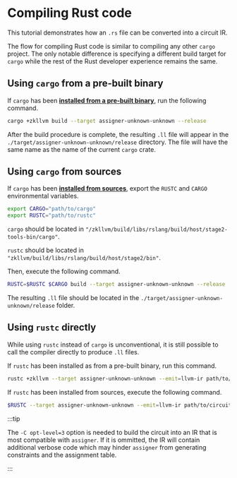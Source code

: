 # Compiling Rust code

This tutorial demonstrates how an `.rs` file can be converted into a circuit IR.

The flow for compiling Rust code is similar to compiling any other `cargo` project. The only notable difference is specifying a different build target for `cargo` while the rest of the Rust developer experience remains the same. 

## Using `cargo` from a pre-built binary

If `cargo` has been [**installed from a pre-built binary**](./installation#using-pre-built-binaries), run the following command. 

```bash
cargo +zkllvm build --target assigner-unknown-unknown --release
```

After the build procedure is complete, the resulting `.ll` file will appear in the `./target/assigner-unknown-unknown/release` directory. The file will have the same name as the name of the current `cargo` crate. 

## Using `cargo` from sources

If `cargo` has been [**installed from sources**](./installation#building-from-sources), export the `RUSTC` and `CARGO` environmental variables.

```bash
export CARGO="path/to/cargo"
export RUSTC="path/to/rustc"
```

`cargo` should be located in `"/zkllvm/build/libs/rslang/build/host/stage2-tools-bin/cargo"`. 

`rustc` should be located in `"zkllvm/build/libs/rslang/build/host/stage2/bin"`.

Then, execute the following command.

```bash
RUSTC=$RUSTC $CARGO build --target assigner-unknown-unknown --release
```

The resulting `.ll` file should be located in the `./target/assigner-unknown-unknown/release` folder. 

## Using `rustc` directly

While using `rustc` instead of `cargo` is unconventional, it is still possible to call the compiler directly to produce `.ll` files.

If `rustc` has been installed as from a pre-built binary, run this command.  

```bash
rustc +zkllvm --target assigner-unknown-unknown --emit=llvm-ir path/to/circuit.rs -C opt-level=3
```

If `rustc` has been installed from sources, execute the following command. 

```bash
$RUSTC --target assigner-unknown-unknown --emit=llvm-ir path/to/circuit.rs -C opt-level=3
```

:::tip

The `-C opt-level=3` option is needed to build the circuit into an IR that is most compatible with `assigner`. If it is ommitted, the IR will contain additional verbose code which may hinder `assigner` from generating constraints and the assignment table.

:::
